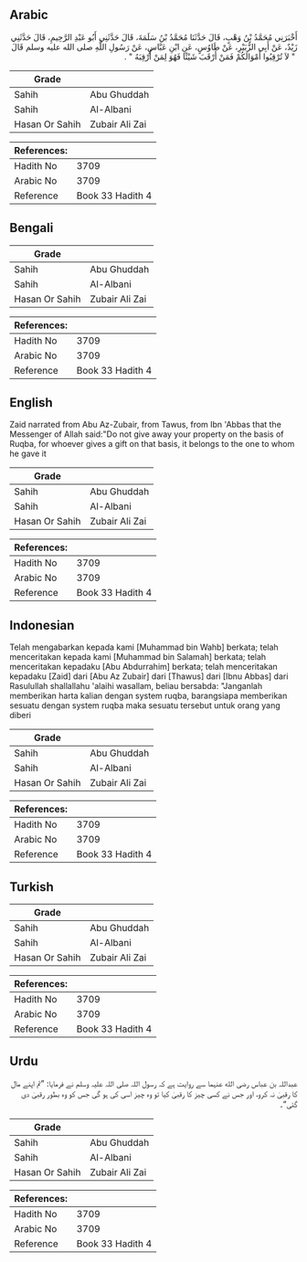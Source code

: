 ## Arabic


<div dir="rtl" lang="ar" style={{fontSize:'larger',backgroundColor:'#f8f9fa',padding:20}}>
أَخْبَرَنِي مُحَمَّدُ بْنُ وَهْبٍ، قَالَ حَدَّثَنَا مُحَمَّدُ بْنُ سَلَمَةَ، قَالَ حَدَّثَنِي أَبُو عَبْدِ الرَّحِيمِ، قَالَ حَدَّثَنِي زَيْدٌ، عَنْ أَبِي الزُّبَيْرِ، عَنْ طَاوُسٍ، عَنِ ابْنِ عَبَّاسٍ، عَنْ رَسُولِ اللَّهِ صلى الله عليه وسلم قَالَ ‏ "‏ لاَ تُرْقِبُوا أَمْوَالَكُمْ فَمَنْ أَرْقَبَ شَيْئًا فَهُوَ لِمَنْ أُرْقِبَهُ ‏"‏ ‏.‏
</div>
<div style={{backgroundColor:'#f8f9fa',padding:20, marginBottom: 10}}><table> <thead> <tr> <th>Grade</th> <th></th> </tr> </thead> <tbody> <tr><td>Sahih</td><td>Abu Ghuddah</td></tr><tr><td>Sahih</td><td>Al-Albani</td></tr><tr><td>Hasan Or Sahih</td><td>Zubair Ali Zai</td></tr></tbody></table><table> <thead> <tr> <th>References:</th> <th></th> </tr> </thead> <tbody><tr><td>Hadith No</td><td>3709</td></tr><tr><td>Arabic No</td><td>3709</td></tr><tr><td>Reference</td><td>Book 33 Hadith 4</td></tr></tbody></table></div>

## Bengali


<div dir="ltr" lang="bn" style={{fontSize:'larger',backgroundColor:'#f8f9fa',padding:20}}>

</div>
<div style={{backgroundColor:'#f8f9fa',padding:20, marginBottom: 10}}><table> <thead> <tr> <th>Grade</th> <th></th> </tr> </thead> <tbody> <tr><td>Sahih</td><td>Abu Ghuddah</td></tr><tr><td>Sahih</td><td>Al-Albani</td></tr><tr><td>Hasan Or Sahih</td><td>Zubair Ali Zai</td></tr></tbody></table><table> <thead> <tr> <th>References:</th> <th></th> </tr> </thead> <tbody><tr><td>Hadith No</td><td>3709</td></tr><tr><td>Arabic No</td><td>3709</td></tr><tr><td>Reference</td><td>Book 33 Hadith 4</td></tr></tbody></table></div>

## English


<div dir="ltr" lang="en" style={{fontSize:'larger',backgroundColor:'#f8f9fa',padding:20}}>
Zaid narrated from Abu Az-Zubair, from Tawus, from Ibn 'Abbas that the Messenger of Allah said:"Do not give away your property on the basis of Ruqba, for whoever gives a gift on that basis, it belongs to the one to whom he gave it
</div>
<div style={{backgroundColor:'#f8f9fa',padding:20, marginBottom: 10}}><table> <thead> <tr> <th>Grade</th> <th></th> </tr> </thead> <tbody> <tr><td>Sahih</td><td>Abu Ghuddah</td></tr><tr><td>Sahih</td><td>Al-Albani</td></tr><tr><td>Hasan Or Sahih</td><td>Zubair Ali Zai</td></tr></tbody></table><table> <thead> <tr> <th>References:</th> <th></th> </tr> </thead> <tbody><tr><td>Hadith No</td><td>3709</td></tr><tr><td>Arabic No</td><td>3709</td></tr><tr><td>Reference</td><td>Book 33 Hadith 4</td></tr></tbody></table></div>

## Indonesian


<div dir="ltr" lang="id" style={{fontSize:'larger',backgroundColor:'#f8f9fa',padding:20}}>
Telah mengabarkan kepada kami [Muhammad bin Wahb] berkata; telah menceritakan kepada kami [Muhammad bin Salamah] berkata; telah menceritakan kepadaku [Abu Abdurrahim] berkata; telah menceritakan kepadaku [Zaid] dari [Abu Az Zubair] dari [Thawus] dari [Ibnu Abbas] dari Rasulullah shallallahu 'alaihi wasallam, beliau bersabda: "Janganlah memberikan harta kalian dengan system ruqba, barangsiapa memberikan sesuatu dengan system ruqba maka sesuatu tersebut untuk orang yang diberi
</div>
<div style={{backgroundColor:'#f8f9fa',padding:20, marginBottom: 10}}><table> <thead> <tr> <th>Grade</th> <th></th> </tr> </thead> <tbody> <tr><td>Sahih</td><td>Abu Ghuddah</td></tr><tr><td>Sahih</td><td>Al-Albani</td></tr><tr><td>Hasan Or Sahih</td><td>Zubair Ali Zai</td></tr></tbody></table><table> <thead> <tr> <th>References:</th> <th></th> </tr> </thead> <tbody><tr><td>Hadith No</td><td>3709</td></tr><tr><td>Arabic No</td><td>3709</td></tr><tr><td>Reference</td><td>Book 33 Hadith 4</td></tr></tbody></table></div>

## Turkish


<div dir="ltr" lang="tr" style={{fontSize:'larger',backgroundColor:'#f8f9fa',padding:20}}>

</div>
<div style={{backgroundColor:'#f8f9fa',padding:20, marginBottom: 10}}><table> <thead> <tr> <th>Grade</th> <th></th> </tr> </thead> <tbody> <tr><td>Sahih</td><td>Abu Ghuddah</td></tr><tr><td>Sahih</td><td>Al-Albani</td></tr><tr><td>Hasan Or Sahih</td><td>Zubair Ali Zai</td></tr></tbody></table><table> <thead> <tr> <th>References:</th> <th></th> </tr> </thead> <tbody><tr><td>Hadith No</td><td>3709</td></tr><tr><td>Arabic No</td><td>3709</td></tr><tr><td>Reference</td><td>Book 33 Hadith 4</td></tr></tbody></table></div>

## Urdu


<div dir="rtl" lang="ur" style={{fontSize:'larger',backgroundColor:'#f8f9fa',padding:20}}>
عبداللہ بن عباس رضی الله عنہما سے روایت ہے کہ رسول اللہ صلی اللہ علیہ وسلم نے فرمایا: ”تم اپنے مال کا رقبیٰ نہ کرو، اور جس نے کسی چیز کا رقبیٰ کیا تو وہ چیز اسی کی ہو گی جس کو وہ بطور رقبیٰ دی گئی“۔
</div>
<div style={{backgroundColor:'#f8f9fa',padding:20, marginBottom: 10}}><table> <thead> <tr> <th>Grade</th> <th></th> </tr> </thead> <tbody> <tr><td>Sahih</td><td>Abu Ghuddah</td></tr><tr><td>Sahih</td><td>Al-Albani</td></tr><tr><td>Hasan Or Sahih</td><td>Zubair Ali Zai</td></tr></tbody></table><table> <thead> <tr> <th>References:</th> <th></th> </tr> </thead> <tbody><tr><td>Hadith No</td><td>3709</td></tr><tr><td>Arabic No</td><td>3709</td></tr><tr><td>Reference</td><td>Book 33 Hadith 4</td></tr></tbody></table></div>